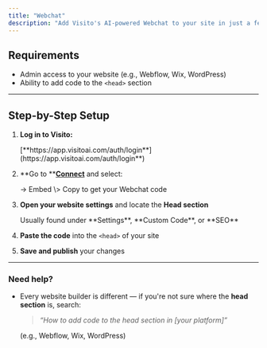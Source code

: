 ```yaml
---
title: "Webchat"
description: "Add Visito's AI-powered Webchat to your site in just a few steps."
---
```


## Requirements

- Admin access to your website (e.g., Webflow, Wix, WordPress)
- Ability to add code to the `<head>` section

---

## Step-by-Step Setup

1. **Log in to Visito:**

   <Info>
     [**https://app.visitoai.com/auth/login**](https://app.visitoai.com/auth/login**)
   </Info>
2. \*\*Go to \*\*[**Connect**](https://app.visitoai.com/connect) and select:

   <Info>
     → Embed \> Copy to get your Webchat code
   </Info>
3. **Open your website settings** and locate the **Head section**

   <Info>
     Usually found under **Settings**, **Custom Code**, or **SEO**
   </Info>
4. **Paste the code** into the `<head>` of your site
5. **Save and publish** your changes

---

### Need help?

- Every website builder is different — if you're not sure where the **head section** is, search:

  > _“How to add code to the head section in [your platform]”_

  (e.g., Webflow, Wix, WordPress)
